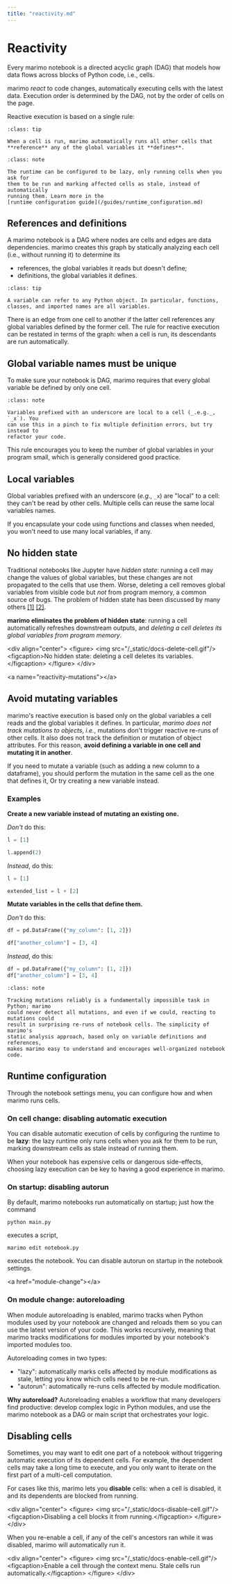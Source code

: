 ```yaml
---
title: "reactivity.md"
---
```


# Reactivity

Every marimo notebook is a directed acyclic graph (DAG) that models how data
flows across blocks of Python code, i.e., cells.

marimo _react_ to code changes, automatically executing cells with the latest
data. Execution order is determined by the DAG, not by the order of cells on
the page.

Reactive execution is based on a single rule:

```{admonition} Runtime Rule
:class: tip

When a cell is run, marimo automatically runs all other cells that
**reference** any of the global variables it **defines**.
```

```{admonition} Lazy evaluation
:class: note

The runtime can be configured to be lazy, only running cells when you ask for
them to be run and marking affected cells as stale, instead of automatically
running them. Learn more in the
[runtime configuration guide](/guides/runtime_configuration.md)
```

## References and definitions

A marimo notebook is a DAG where nodes are cells and edges are data
dependencies. marimo creates this graph by statically analyzing each cell
(i.e., without running it) to determine its

- references, the global variables it reads but doesn't define;
- definitions, the global variables it defines.

```{admonition} Global variables
:class: tip

A variable can refer to any Python object. In particular, functions,
classes, and imported names are all variables.
```

There is an edge from one cell to another if the latter cell references any
global variables defined by the former cell. The rule for reactive execution
can be restated in terms of the graph: when a cell is run, its descendants are
run automatically.

## Global variable names must be unique

To make sure your notebook is DAG, marimo requires that every global
variable be defined by only one cell.

```{admonition} Local variables
:class: note

Variables prefixed with an underscore are local to a cell (_.e.g._, `_x`). You
can use this in a pinch to fix multiple definition errors, but try instead to
refactor your code.
```

This rule encourages you to keep the number of global variables in your
program small, which is generally considered good practice.

## Local variables

Global variables prefixed with an underscore (_e.g._, `_x`) are "local" to a
cell: they can't be read by other cells. Multiple cells can reuse the same
local variables names.

If you encapsulate your code using functions and classes when needed,
you won't need to use many local variables, if any.

## No hidden state

Traditional notebooks like Jupyter have _hidden state_: running a cell may
change the values of global variables, but these changes are not propagated to
the cells that use them. Worse, deleting a cell removes global
variables from visible code but _not_ from program memory, a common
source of bugs. The problem of hidden state has been discussed by
many others
[[1]](https://austinhenley.com/pubs/Chattopadhyay2020CHI_NotebookPainpoints.pdf)
[[2]](https://docs.google.com/presentation/d/1n2RlMdmv1p25Xy5thJUhkKGvjtV-dkAIsUXP-AL4ffI/edit#slide=id.g362da58057_0_1).

**marimo eliminates the problem of hidden state**: running
a cell automatically refreshes downstream outputs, and _deleting a cell
deletes its global variables from program memory_.

&lt;div align="center"&gt;
&lt;figure&gt;
&lt;img src="/_static/docs-delete-cell.gif"/&gt;
&lt;figcaption&gt;No hidden state: deleting a cell deletes its variables.&lt;/figcaption&gt;
&lt;/figure&gt;
&lt;/div&gt;

&lt;a name="reactivity-mutations"&gt;&lt;/a&gt;

## Avoid mutating variables

marimo's reactive execution is based only on the global variables a cell reads
and the global variables it defines. In particular, _marimo does not track
mutations to objects_, _i.e._, mutations don't trigger reactive re-runs of
other cells. It also does not track the definition or mutation of object
attributes. For this reason, **avoid defining a variable in one cell and
mutating it in another**.

If you need to mutate a variable (such as adding a new column to a dataframe),
you should perform the mutation in the same cell as the one that defines it,
Or try creating a new variable instead.

### Examples

**Create a new variable instead of mutating an existing one.**

_Don't_ do this:

```python
l = [1]
```

```python
l.append(2)
```

_Instead_, do this:

```python
l = [1]
```

```python
extended_list = l + [2]
```

**Mutate variables in the cells that define them.**

_Don't_ do this:

```python
df = pd.DataFrame({"my_column": [1, 2]})
```

```python
df["another_column"] = [3, 4]
```

_Instead_, do this:

```python
df = pd.DataFrame({"my_column": [1, 2]})
df["another_column"] = [3, 4]
```

```{admonition} Why not track mutations?
:class: note

Tracking mutations reliably is a fundamentally impossible task in Python; marimo
could never detect all mutations, and even if we could, reacting to mutations could
result in surprising re-runs of notebook cells. The simplicity of marimo's
static analysis approach, based only on variable definitions and references,
makes marimo easy to understand and encourages well-organized notebook code.
```

## Runtime configuration

Through the notebook settings menu, you can configure how and when marimo runs
cells.

### On cell change: disabling automatic execution

You can disable automatic execution of cells by configuring the runtime to be
**lazy**: the lazy runtime only runs cells when you ask for them to be run,
marking downstream cells as stale instead of running them.

When your notebook has expensive cells or dangerous side-effects, choosing lazy
execution can be key to having a good experience in marimo.

### On startup: disabling autorun

By default, marimo notebooks run automatically on startup; just how the command

```
python main.py
```

executes a script,

```
marimo edit notebook.py
```

executes the notebook. You can disable autorun on startup in the notebook
settings.

&lt;a href="module-change"&gt;&lt;/a&gt;

### On module change: autoreloading

When module autoreloading is enabled,
marimo tracks when Python modules used by your notebook are changed and reloads
them so you can use the latest version of your code.
This works recursively, meaning that marimo tracks modifications for modules
imported by your notebook's imported modules too.

Autoreloading comes in two types:

- "lazy": automatically marks cells affected by module
  modifications as stale, letting you know which cells need to be re-run.
- "autorun": automatically re-runs cells affected by module modification.

**Why autoreload?** Autoreloading enables a workflow that many developers find
productive: develop complex logic in Python modules, and use the marimo
notebook as a DAG or main script that orchestrates your logic.

## Disabling cells

Sometimes, you may want to edit one part of a notebook without triggering
automatic execution of its dependent cells. For example, the dependent cells
may take a long time to execute, and you only want to iterate on the first part
of a multi-cell computation.

For cases like this, marimo lets you **disable** cells: when a cell is
disabled, it and its dependents are blocked from running.

&lt;div align="center"&gt;
&lt;figure&gt;
&lt;img src="/_static/docs-disable-cell.gif"/&gt;
&lt;figcaption&gt;Disabling a cell blocks it from running.&lt;/figcaption&gt;
&lt;/figure&gt;
&lt;/div&gt;

When you re-enable a cell, if any of the cell's ancestors ran while it was
disabled, marimo will automatically run it.

&lt;div align="center"&gt;
&lt;figure&gt;
&lt;img src="/_static/docs-enable-cell.gif"/&gt;
&lt;figcaption&gt;Enable a cell through the context menu. Stale cells run
automatically.&lt;/figcaption&gt;
&lt;/figure&gt;
&lt;/div&gt;
